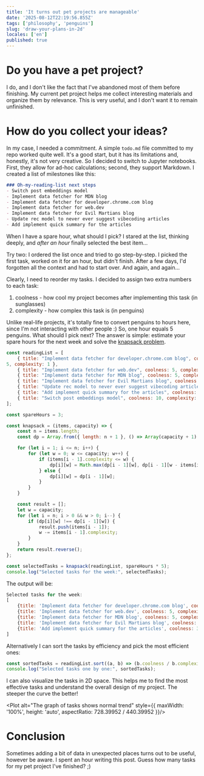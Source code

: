```yaml
---
title: 'It turns out pet projects are manageable'
date: '2025-08-12T22:19:56.855Z'
tags: ['philosophy', 'penguins']
slug: 'draw-your-plans-in-2d'
locales: ['en']
published: true
---
```



# Do you have a pet project?
I do, and I don't like the fact that I've abandoned most of them before finishing.
My current pet project helps me collect interesting materials and organize them by relevance. This is very useful, and I don't want it to remain unfinished.

# How do you collect your ideas?
In my case, I needed a commitment. A simple `todo.md` file committed to my repo worked quite well.
It's a good start, but it has its limitations and, honestly, it's not very creative.
So I decided to switch to Jupyter notebooks. First, they allow for ad-hoc calculations; second, they support Markdown.
I created a list of milestones like this:

```markdown
### Oh-my-reading-list next steps
- Switch post embeddings model
- Implement data fetcher for MDN blog
- Implement data fetcher for developer.chrome.com blog
- Implement data fetcher for web.dev
- Implement data fetcher for Evil Martians blog
- Update rec model to never ever suggest vibecoding articles
- Add implement quick summary for the articles
```

When I have a spare hour, what should I pick? I stared at the list, thinking deeply, and _after an hour_ finally selected the best item...

Try two: I ordered the list once and tried to go step-by-step. I picked the first task, worked on it for an hour, but didn't finish. After a few days, I'd forgotten all the context and had to start over.
And again, and again...

Clearly, I need to reorder my tasks. I decided to assign two extra numbers to each task:
1. coolness - how cool my project becomes after implementing this task (in sunglasses)
2. complexity - how complex this task is (in penguins)

Unlike real-life projects, it's totally fine to convert penguins to hours here, since I'm not interacting with other people :)
So, one hour equals 5 penguins. What should I pick next? The answer is simple: estimate your spare hours for the next week and solve the
[knapsack problem](https://en.wikipedia.org/wiki/Knapsack_problem).

```javascript
const readingList = [
    { title: "Implement data fetcher for developer.chrome.com blog", coolness:
5, complexity: 1 },
    { title: "Implement data fetcher for web.dev", coolness: 5, complexity: 1 },
    { title: "Implement data fetcher for MDN blog", coolness: 5, complexity: 1 },
    { title: "Implement data fetcher for Evil Martians blog", coolness: 5, complexity: 1 },
    { title: "Update rec model to never ever suggest vibecoding articles", coolness: 10, complexity: 25 },
    { title: "Add implement quick summary for the articles", coolness: 3, complexity: 10 },
    { title: "Switch post embeddings model", coolness: 10, complexity: 25 }
];

const spareHours = 3;

const knapsack = (items, capacity) => {
    const n = items.length;
    const dp = Array.from({ length: n + 1 }, () => Array(capacity + 1).fill(0));

    for (let i = 1; i <= n; i++) {
        for (let w = 0; w <= capacity; w++) {
            if (items[i - 1].complexity <= w) {
                dp[i][w] = Math.max(dp[i - 1][w], dp[i - 1][w - items[i - 1].complexity] + items[i - 1].coolness);
            } else {
                dp[i][w] = dp[i - 1][w];
            }
        }
    }

    const result = [];
    let w = capacity;
    for (let i = n; i > 0 && w > 0; i--) {
        if (dp[i][w] !== dp[i - 1][w]) {
            result.push(items[i - 1]);
            w -= items[i - 1].complexity;
        }
    }
    return result.reverse();
};

const selectedTasks = knapsack(readingList, spareHours * 5);
console.log("Selected tasks for the week:", selectedTasks);
```

The output will be:

```javascript
Selected tasks for the week:
[
    {title: 'Implement data fetcher for developer.chrome.com blog', coolness: 5, complexity: 1},
    {title: 'Implement data fetcher for web.dev', coolness: 5, complexity: 1},
    {title: 'Implement data fetcher for MDN blog', coolness: 5, complexity: 1},
    {title: 'Implement data fetcher for Evil Martians blog', coolness: 5, complexity: 1},
    {title: 'Add implement quick summary for the articles', coolness: 3, complexity: 10}
]
```

Alternatively I can sort the tasks by efficiency and pick the most efficient ones:

```javascript
const sortedTasks = readingList.sort((a, b) => (b.coolness / b.complexity) - (a.coolness / a.complexity));
console.log("Selected tasks one by one:", sortedTasks);
```

I can also visualize the tasks in 2D space. This helps me to find the most effective tasks and understand the overall design of my project.
The steeper the curve the better!

<Plot alt="The graph of tasks shows normal trend" style={{
    maxWidth: '100%',
    height: 'auto',
    aspectRatio: 728.39952 / 440.39952
}}/>

# Conclusion
Sometimes adding a bit of data in unexpected places turns out to be useful, however be aware. I spent an hour writing this post. Guess how many tasks for my pet project I've finished? ;)
